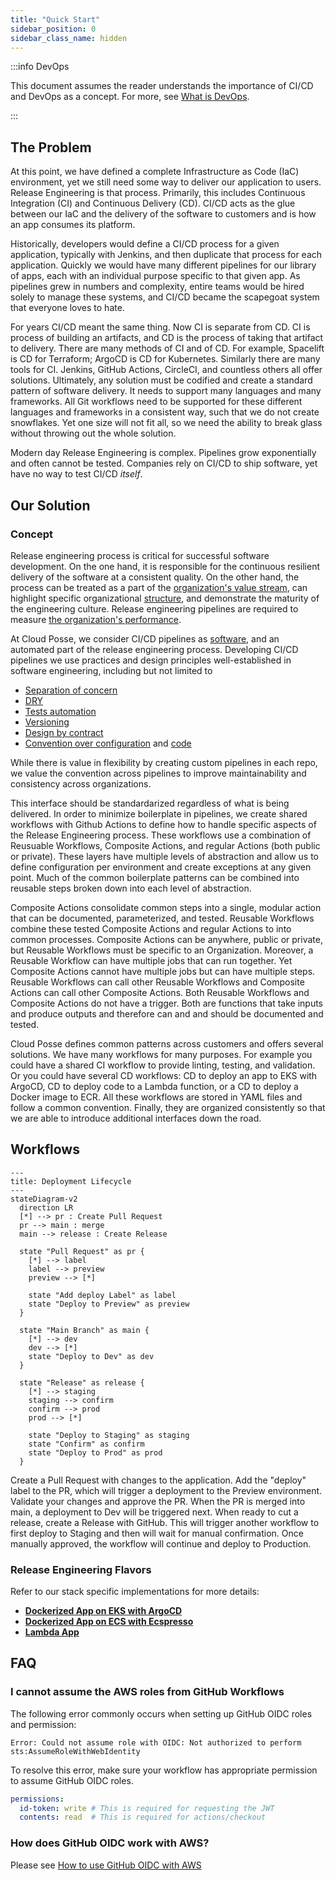```yaml
---
title: "Quick Start"
sidebar_position: 0
sidebar_class_name: hidden
---
```


:::info DevOps

This document assumes the reader understands the importance of CI/CD and DevOps as a concept.
For more, see [What is DevOps](https://aws.amazon.com/devops/what-is-devops/).

:::



<ReactPlayer controls url='https://docs.cloudposse.com/assets/refarch/handoffs/release-engineering.mp4' />

## The Problem

At this point, we have defined a complete Infrastructure as Code (IaC) environment, yet we still need some way to deliver our application
to users. Release Engineering is that process. Primarily, this includes Continuous Integration (CI) and Continuous Delivery (CD). CI/CD acts
as the glue between our IaC and the delivery of the software to customers and is how an app consumes its platform.

Historically, developers would define a CI/CD process for a given application, typically with Jenkins, and then duplicate that process for
each application. Quickly we would have many different pipelines for our library of apps, each with an individual purpose specific to that
given app. As pipelines grew in numbers and complexity, entire teams would be hired solely to manage these systems, and CI/CD became the
scapegoat system that everyone loves to hate.

For years CI/CD meant the same thing. Now CI is separate from CD. CI is process of building an artifacts, and CD is the process of taking
that artifact to delivery. There are many methods of CI and of CD. For example, Spacelift is CD for Terraform; ArgoCD is CD for Kubernetes.
Similarly there are many tools for CI. Jenkins, GitHub Actions, CircleCI, and countless others all offer solutions. Ultimately, any solution
must be codified and create a standard pattern of software delivery. It needs to support many languages and many frameworks. All Git
workflows need to be supported for these different languages and frameworks in a consistent way, such that we do not create snowflakes.
Yet one size will not fit all, so we need the ability to break glass without throwing out the whole solution.

Modern day Release Engineering is complex. Pipelines grow exponentially and often cannot be tested. Companies rely on CI/CD to ship software,
yet have no way to test CI/CD _itself_.

## Our Solution

### Concept

Release engineering process is critical for successful software development. On the one hand,
it is responsible for the continuous resilient delivery of the software at a consistent quality.
On the other hand, the process can be treated as
a part of the [organization's value stream](https://www.thoughtworks.com/radar/techniques/path-to-production-mapping),
can highlight specific organizational [structure](https://en.wikipedia.org/wiki/Conway%27s_law),
and demonstrate the maturity of the engineering culture. Release engineering pipelines are required
to measure [the organization's performance](https://dora.dev/).

At Cloud Posse, we consider CI/CD pipelines as [software](https://www.thoughtworks.com/radar/techniques/pipelines-as-code), and
an automated part of the release engineering process. Developing CI/CD pipelines we use practices and design principles
well-established in software engineering, including but not limited to
* [Separation of concern](https://en.wikipedia.org/wiki/Separation_of_concerns)
* [DRY](https://en.wikipedia.org/wiki/Don%27t_repeat_yourself)
* [Tests automation](https://en.wikipedia.org/wiki/Test_automation)
* [Versioning](https://en.wikipedia.org/wiki/Software_versioning)
* [Design by contract](https://en.wikipedia.org/wiki/Design_by_contract)
* [Convention over configuration](https://en.wikipedia.org/wiki/Convention_over_configuration) and [code](https://en.wikipedia.org/wiki/Convention_over_Code)

While there is value in flexibility by creating custom pipelines in each repo, we value the convention
across pipelines to improve maintainability and consistency across organizations.


This interface should be standardarized regardless of what
is being delivered. In order to minimize boilerplate in pipelines, we create shared workflows with Github Actions to define how to handle
specific aspects of the Release Engineering process. These workflows use a combination of Reusuable Workflows, Composite Actions, and regular
Actions (both public or private). These layers have multiple levels of abstraction and allow us to define configuration per environment and
create exceptions at any given point. Much of the common boilerplate patterns can be combined into reusable steps broken down into each level
of abstraction.

Composite Actions consolidate common steps into a single, modular action that can be documented, parameterized, and tested. Reusable Workflows
combine these tested Composite Actions and regular Actions to into common processes. Composite Actions can be anywhere, public or private, but
Reusable Workflows must be specific to an Organization. Moreover, a Reusable Workflow can have multiple jobs that can run together. Yet
Composite Actions cannot have multiple jobs but can have multiple steps. Reusable Workflows can call other Reusable Workflows and Composite
Actions can call other Composite Actions. Both Reusable Workflows and Composite Actions do not have a trigger. Both are functions that take
inputs and produce outputs and therefore can and and should be documented and tested.

Cloud Posse defines common patterns across customers and offers several solutions. We have many workflows for many purposes. For example
you could have a shared CI workflow to provide linting, testing, and validation. Or you could have several CD workflows: CD to deploy an app
to EKS with ArgoCD, CD to deploy code to a Lambda function, or a CD to deploy a Docker image to ECR. All these workflows are stored in YAML
files and follow a common convention. Finally, they are organized consistently so that we are able to introduce additional interfaces down
the road.

## Workflows

```mermaid
---
title: Deployment Lifecycle
---
stateDiagram-v2
  direction LR
  [*] --> pr : Create Pull Request
  pr --> main : merge
  main --> release : Create Release

  state "Pull Request" as pr {
    [*] --> label
    label --> preview
    preview --> [*]

    state "Add deploy Label" as label
    state "Deploy to Preview" as preview
  }

  state "Main Branch" as main {
    [*] --> dev
    dev --> [*]
    state "Deploy to Dev" as dev
  }

  state "Release" as release {
    [*] --> staging
    staging --> confirm
    confirm --> prod
    prod --> [*]

    state "Deploy to Staging" as staging
    state "Confirm" as confirm
    state "Deploy to Prod" as prod
  }
```

Create a Pull Request with changes to the application. Add the "deploy" label to the PR, which will trigger a deployment to the Preview
environment. Validate your changes and approve the PR. When the PR is merged into main, a deployment to Dev will be triggered next. When
ready to cut a release, create a Release with GitHub. This will trigger another workflow to first deploy to Staging and then will wait for
manual confirmation. Once manually approved, the workflow will continue and deploy to Production.

### Release Engineering Flavors

Refer to our stack specific implementations for more details:

- [**Dockerized App on EKS with ArgoCD**](/reference-architecture/fundamentals/release-engineering/dockerized-eks-argocd)
- [**Dockerized App on ECS with Ecspresso**](/reference-architecture/fundamentals/release-engineering/dockerized-ecs-ecspresso)
- [**Lambda App**](/reference-architecture/fundamentals/release-engineering/lambda)

## FAQ

### I cannot assume the AWS roles from GitHub Workflows

The following error commonly occurs when setting up GitHub OIDC roles and permission:

```
Error: Could not assume role with OIDC: Not authorized to perform sts:AssumeRoleWithWebIdentity
```

To resolve this error, make sure your workflow has appropriate permission to assume GitHub OIDC roles.

```yaml
permissions:
  id-token: write # This is required for requesting the JWT
  contents: read  # This is required for actions/checkout
```

### How does GitHub OIDC work with AWS?

Please see [How to use GitHub OIDC with AWS](/reference-architecture/how-to-guides/integrations/github/github-oidc-with-aws/)

